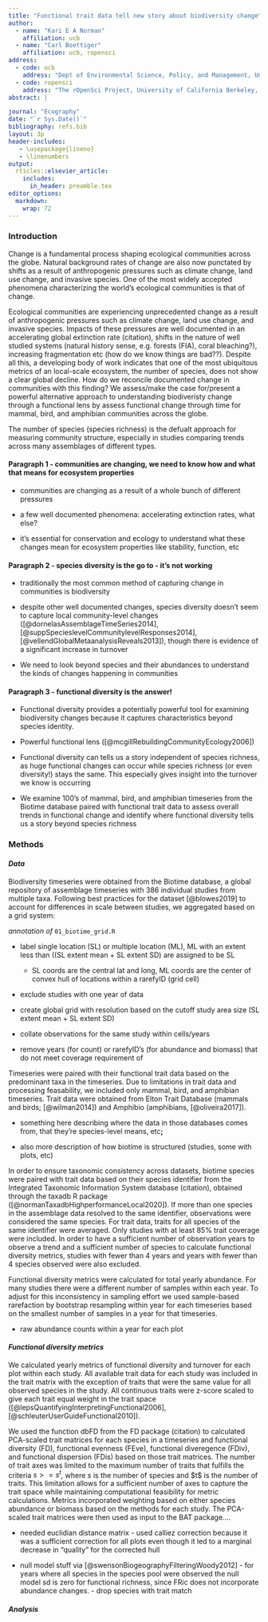 ```yaml
---
title: "Functional trait data tell new story about biodiversity change"
author: 
  - name: "Kari E A Norman"
    affiliation: ucb
  - name: "Carl Boettiger"
    affiliation: ucb, ropensci
address:
  - code: ucb
    address: "Dept of Environmental Science, Policy, and Management, University of California Berkeley, Berkeley CA 94720-3114, USA"
  - code: ropensci
    address: "The rOpenSci Project, University of California Berkeley, Berkeley CA 94720-3114, USA" 
abstract: |

journal: "Ecography"
date: "`r Sys.Date()`"
bibliography: refs.bib
layout: 3p
header-includes:
   - \usepackage{lineno}
   - \linenumbers
output: 
  rticles::elsevier_article:
    includes:
      in_header: preamble.tex
editor_options: 
  markdown: 
    wrap: 72
---
```


### Introduction

Change is a fundamental process shaping ecological communities across
the globe. Natural background rates of change are also now punctated by
shifts as a result of anthropogenic pressures such as climate change,
land use change, and invasive species. One of the most widely accepted
phenomena characterizing the world's ecological communities is that of
change.

Ecological communities are experiencing unprecedented change as a result
of anthropogenic pressures such as climate change, land use change, and
invasive species. Impacts of these pressures are well documented in an
accelerating global extinction rate (citation), shifts in the nature of
well studied systems (natural history sense, e.g. forests (FIA), coral
bleaching?), increasing fragmentation etc (how do we know things are
bad??). Despite all this, a developing body of work indicates that one
of the most ubiquitous metrics of an local-scale ecosystem, the number
of species, does not show a clear global decline. How do we reconcile
documented change in communities with this finding? We assess/make the
case for/present a powerful alternative approach to understanding
biodiveristy change through a functional lens by assess functional
change through time for mammal, bird, and amphibian communities across
the globe.

The number of species (species richness) is the defualt approach for
measuring community structure, especially in studies comparing trends
across many assemblages of different types.

#### Paragraph 1 - communities are changing, we need to know how and what that means for ecosystem properties

-   communities are changing as a result of a whole bunch of different
    pressures

-   a few well documented phenomena: accelerating extinction rates, what
    else?

-   it's essential for conservation and ecology to understand what these
    changes mean for ecosystem properties like stability, function, etc

#### Paragraph 2 - species diversity is the go to - it's not working

-   traditionally the most common method of capturing change in
    communities is biodiversity

-   despite other well documented changes, species diversity doesn't
    seem to capture local community-level changes
    ([@dornelasAssemblageTimeSeries2014],
    [@suppSpecieslevelCommunitylevelResponses2014],
    [@vellendGlobalMetaanalysisReveals2013]), though there is evidence
    of a significant increase in turnover

-   We need to look beyond species and their abundances to understand
    the kinds of changes happening in communities

#### Paragraph 3 - functional diversity is the answer!

-   Functional diversity provides a potentially powerful tool for
    examining biodiversity changes because it captures characteristics
    beyond species identity.

-   Powerful functional lens ([@mcgillRebuildingCommunityEcology2006])

-   Functional diversity can tells us a story independent of species
    richness, as huge functional changes can occur while species
    richness (or even diversity!) stays the same. This especially gives
    insight into the turnover we know is occurring

-   We examine 100's of mammal, bird, and amphibian timeseries from the
    Biotime database paired with functional trait data to assess overall
    trends in functional change and identify where functional diversity
    tells us a story beyond species richness

### Methods

#### *Data*

Biodiversity timeseries were obtained from the Biotime database, a
global repository of assemblage timeseries with 386 individual studies
from multiple taxa. Following best practices for the dataset
[@blowes2019] to account for differences in scale between studies, we
aggregated based on a grid system:

*annotation of* `01_biotime_grid.R`

-   label single location (SL) or multiple location (ML), ML with an
    extent less than ((SL extent mean + SL extent SD) are assigned to be
    SL

    -   SL coords are the central lat and long, ML coords are the center
        of convex hull of locations within a rarefyID (grid cell)

-   exclude studies with one year of data

-   create global grid with resolution based on the cutoff study area
    size (SL extent mean + SL extent SD)

-   collate observations for the same study within cells/years

-   remove years (for count) or rarefyID's (for abundance and biomass)
    that do not meet coverage requirement of

Timeseries were paired with their functional trait data based on the
predominant taxa in the timeseries. Due to limitations in trait data and
processing feasability, we included only mammal, bird, and amphibian
timeseries. Trait data were obtained from Elton Trait Database (mammals
and birds; [@wilman2014]) and Amphibio (amphibians, [@oliveira2017]).

-   something here describing where the data in those databases comes
    from, that they're species-level means, etc**;**

-   also more description of how biotime is structured (studies, some
    with plots, etc)

In order to ensure taxonomic consistency across datasets, biotime
species were paired with trait data based on their species identifier
from the Integrated Taxonomic Information System database (citation),
obtained through the taxadb R package
([@normanTaxadbHighperformanceLocal2020]). If more than one species in
the assemblage data resolved to the same identifier, observations were
considered the same species. For trait data, traits for all species of
the same identifier were averaged. Only studies with at least 85% trait
coverage were included. In order to have a sufficient number of
observation years to observe a trend and a sufficient number of species
to calculate functional diversity metrics, studies with fewer than 4
years and years with fewer than 4 species observed were also excluded.

Functional diversity metrics were calculated for total yearly abundance.
For many studies there were a different number of samples within each
year. To adjust for this inconsistency in sampling effort we used
sample-based rarefaction by bootstrap resampling within year for each
timeseries based on the smallest number of samples in a year for that
timeseries.

-   raw abundance counts within a year for each plot

#### *Functional diversity metrics*

We calculated yearly metrics of functional diversity and turnover for
each plot within each study. All available trait data for each study was
included in the trait matrix with the exception of traits that were the
same value for all observed species in the study. All continuous traits
were z-score scaled to give each trait equal weight in the trait space
([@lepsQuantifyingInterpretingFunctional2006],
[@schleuterUserGuideFunctional2010]).

We used the function dbFD from the FD package (citation) to calculated
PCA-scaled trait matrices for each species in a timeseries and
functional diversity (FD), functional evenness (FEve), functional
diveregence (FDiv), and functional dispersion (FDis) based on those
trait matrices. The number of trait axes was limited to the maximum
number of traits that fulfills the criteria $s >= s^t$, where $s$ is the
number of species and \$t\$ is the number of traits. This limitation
allows for a sufficient number of axes to capture the trait space while
maintaining computational feasibility for metric calculations. Metrics
incorporated weighting based on either species abundance or biomass
based on the methods for each study. The PCA-scaled trait matrices were
then used as input to the BAT package....

-   needed euclidian distance matrix - used calliez correction because
    it was a sufficient correction for all plots even though it led to a
    marginal decrease in "quality" for the corrected hull

-   null model stuff via [@swensonBiogeographyFilteringWoody2012] - for
    years where all species in the species pool were observed the null
    model sd is zero for functional richness, since FRic does not
    incorporate abundance changes. - drop species with trait match

#### *Analysis*
